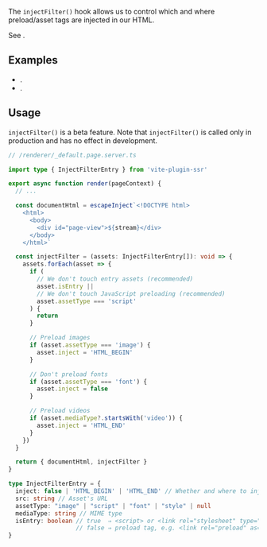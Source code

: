 
The `injectFilter()` hook allows us to control which and where preload/asset tags are injected in our HTML.

See <Link href="/preload" />.

## Examples

 - <Link href="/examples/custom-preload/renderer/_default.page.server.tsx" />.
 - <Link href="/test/preload/renderer/_default.page.server.tsx" />.

## Usage

<Note type='warning'>`injectFilter()` is a beta feature.</Note>
<Note type='warning'>Note that `injectFilter()` is called only in production and has no effect in development.</Note>

```ts
// /renderer/_default.page.server.ts

import type { InjectFilterEntry } from 'vite-plugin-ssr'

export async function render(pageContext) {
  // ...

  const documentHtml = escapeInject`<!DOCTYPE html>
    <html>
      <body>
        <div id="page-view">${stream}</div>
      </body>
    </html>`

  const injectFilter = (assets: InjectFilterEntry[]): void => {
    assets.forEach(asset => {
      if (
        // We don't touch entry assets (recommended)
        asset.isEntry ||
        // We don't touch JavaScript preloading (recommended)
        asset.assetType === 'script'
      ) {
        return
      }

      // Preload images
      if (asset.assetType === 'image') {
        asset.inject = 'HTML_BEGIN'
      }

      // Don't preload fonts
      if (asset.assetType === 'font') {
        asset.inject = false
      }

      // Preload videos
      if (asset.mediaType?.startsWith('video')) {
        asset.inject = 'HTML_END'
      }
    })
  }

  return { documentHtml, injectFilter }
}
```
```ts
type InjectFilterEntry = {
  inject: false | 'HTML_BEGIN' | 'HTML_END' // Whether and where to inject
  src: string // Asset's URL
  assetType: "image" | "script" | "font" | "style" | null
  mediaType: string // MIME type
  isEntry: boolean // true  ⇒ <script> or <link rel="stylesheet" type="text/css">
                   // false ⇒ preload tag, e.g. <link rel="preload" as="font">
}
```
